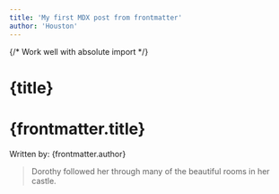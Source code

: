 ```yaml
---
title: 'My first MDX post from frontmatter'
author: 'Houston'
---
```


{/* Work well with absolute import */}

# {title}

# {frontmatter.title}

Written by: {frontmatter.author}

> Dorothy followed her through many of the beautiful rooms in her castle.

<ReactCount title="react component" client:load />
